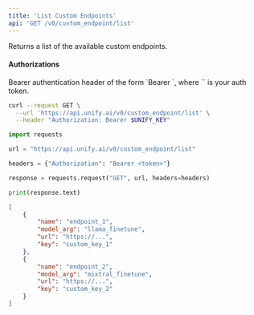 ```yaml
---
title: 'List Custom Endpoints'
api: 'GET /v0/custom_endpoint/list'
---
```

Returns a list of the available custom endpoints.

#### Authorizations

<ParamField header="Authorization" type="string" required="true">
  Bearer authentication header of the form `Bearer <token>`, where `<token>` is your auth token.
</ParamField>

<RequestExample>

```bash cURL
curl --request GET \
  --url 'https://api.unify.ai/v0/custom_endpoint/list' \
  --header "Authorization: Bearer $UNIFY_KEY"
```

```python Python
import requests

url = "https://api.unify.ai/v0/custom_endpoint/list"

headers = {"Authorization": "Bearer <token>"}

response = requests.request("GET", url, headers=headers)

print(response.text)
```

</RequestExample>
<ResponseExample>

```json 200
[
    {
        "name": "endpoint_1",
        "model_arg": "llama_finetune",
        "url": "https://...",
        "key": "custom_key_1"
    },
    {
        "name": "endpoint_2",
        "model_arg": "mixtral_finetune",
        "url": "https://...",
        "key": "custom_key_2"
    }
]
```

</ResponseExample>
